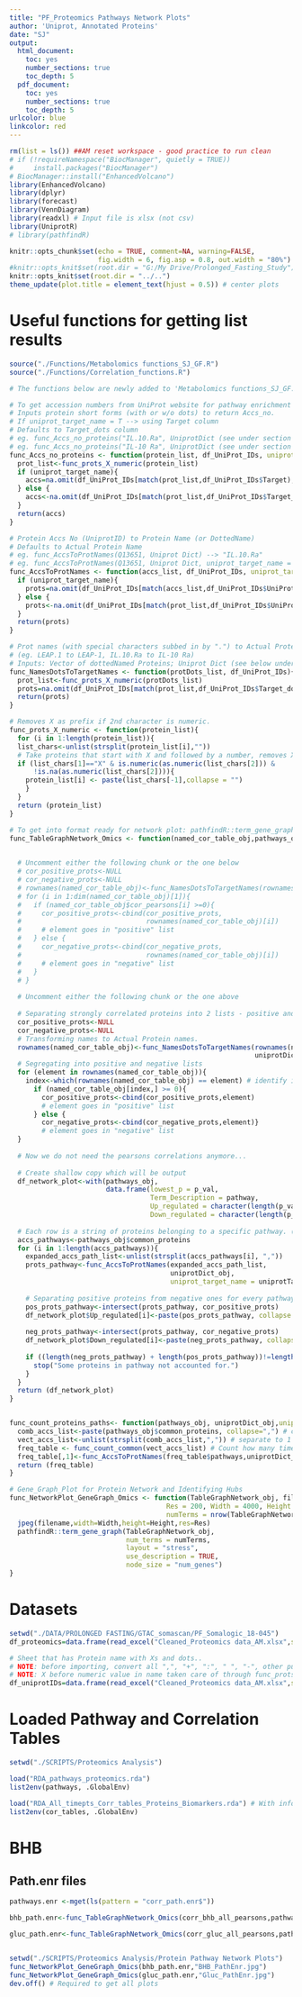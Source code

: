 ```yaml
---
title: "PF_Proteomics Pathways Network Plots"
author: 'Uniprot, Annotated Proteins'
date: "SJ"
output:
  html_document:
    toc: yes
    number_sections: true
    toc_depth: 5
  pdf_document:
    toc: yes
    number_sections: true
    toc_depth: 5
urlcolor: blue
linkcolor: red
---
```


```r
rm(list = ls()) ##AM reset workspace - good practice to run clean
# if (!requireNamespace("BiocManager", quietly = TRUE))
#     install.packages("BiocManager")
# BiocManager::install("EnhancedVolcano")
library(EnhancedVolcano)
library(dplyr)
library(forecast)
library(VennDiagram)
library(readxl) # Input file is xlsx (not csv)
library(UniprotR)
# library(pathfindR)
```

```r
knitr::opts_chunk$set(echo = TRUE, comment=NA, warning=FALSE,
                      fig.width = 6, fig.asp = 0.8, out.width = "80%")
#knitr::opts_knit$set(root.dir = "G:/My Drive/Prolonged_Fasting_Study")
knitr::opts_knit$set(root.dir = "../..")
theme_update(plot.title = element_text(hjust = 0.5)) # center plots
```


# Useful functions for getting list results
```r

source("./Functions/Metabolomics functions_SJ_GF.R")
source("./Functions/Correlation_functions.R")

# The functions below are newly added to 'Metabolomics functions_SJ_GF.R':

# To get accession numbers from UniProt website for pathway enrichment analysis
# Inputs protein short forms (with or w/o dots) to return Accs_no.
# If uniprot_target_name = T --> using Target column
# Defaults to Target_dots column
# eg. func_Accs_no_proteins("IL.10.Ra", UniprotDict (see under section Datasets)) --> "Q13651"
# eg. func_Accs_no_proteins("IL-10 Ra", UniprotDict (see under section Datasets), uniprot_target_name = T) --> "Q13651"
func_Accs_no_proteins <- function(protein_list, df_UniProt_IDs, uniprot_target_name=F){
  prot_list<-func_prots_X_numeric(protein_list)
  if (uniprot_target_name){
    accs=na.omit(df_UniProt_IDs[match(prot_list,df_UniProt_IDs$Target),]$UniProt)
  } else {
    accs<-na.omit(df_UniProt_IDs[match(prot_list,df_UniProt_IDs$Target_dots),]$UniProt)
  }
  return(accs)
}

# Protein Accs No (UniprotID) to Protein Name (or DottedName)
# Defaults to Actual Protein Name
# eg. func_AccsToProtNames(Q13651, Uniprot Dict) --> "IL.10.Ra"
# eg. func_AccsToProtNames(Q13651, Uniprot Dict, uniprot_target_name = T) --> "IL-10 Ra"
func_AccsToProtNames <- function(accs_list, df_UniProt_IDs, uniprot_target_name=F){
  if (uniprot_target_name){
    prots=na.omit(df_UniProt_IDs[match(accs_list,df_UniProt_IDs$UniProt),]$Target)
  } else {
    prots<-na.omit(df_UniProt_IDs[match(prot_list,df_UniProt_IDs$UniProt),]$Target_dots)
  }
  return(prots)
}

# Prot names (with special characters subbed in by ".") to Actual Protein Name 
# (eg. LEAP.1 to LEAP-1, IL.10.Ra to IL-10 Ra)
# Inputs: Vector of dottedNamed Proteins; Uniprot Dict (see below under section Datasets)
func_NamesDotsToTargetNames <- function(protDots_list, df_UniProt_IDs){
  prot_list<-func_prots_X_numeric(protDots_list)
  prots=na.omit(df_UniProt_IDs[match(prot_list,df_UniProt_IDs$Target_dots),]$Target)
  return(prots)
}

# Removes X as prefix if 2nd character is numeric.
func_prots_X_numeric <- function(protein_list){
  for (i in 1:length(protein_list)){
  list_chars<-unlist(strsplit(protein_list[i],""))
  # Take proteins that start with X and followed by a number, removes X in front.
  if (list_chars[1]=="X" & is.numeric(as.numeric(list_chars[2])) & 
      !is.na(as.numeric(list_chars[2]))){
    protein_list[i] <- paste(list_chars[-1],collapse = "")
    }
  }
  return (protein_list)
}

# To get into format ready for network plot: pathfindR::term_gene_graph()
func_TableGraphNetwork_Omics <- function(named_cor_table_obj,pathways_obj, uniprotDict_obj, uniprotTargetName = T){
  

  # Uncomment either the following chunk or the one below
  # cor_positive_prots<-NULL
  # cor_negative_prots<-NULL
  # rownames(named_cor_table_obj)<-func_NamesDotsToTargetNames(rownames(named_cor_table_obj),uniprotDict_obj)
  # for (i in 1:dim(named_cor_table_obj)[1]){
  #   if (named_cor_table_obj$cor_pearsons[i] >=0){
  #     cor_positive_prots<-cbind(cor_positive_prots,
  #                               rownames(named_cor_table_obj)[i])
  #     # element goes in "positive" list
  #   } else {
  #     cor_negative_prots<-cbind(cor_negative_prots,
  #                               rownames(named_cor_table_obj)[i])
  #     # element goes in "negative" list
  #   }
  # }
  
  # Uncomment either the following chunk or the one above
  
  # Separating strongly correlated proteins into 2 lists - positive and negative
  cor_positive_prots<-NULL
  cor_negative_prots<-NULL
  # Transforming names to Actual Protein names.
  rownames(named_cor_table_obj)<-func_NamesDotsToTargetNames(rownames(named_cor_table_obj),
                                                             uniprotDict_obj)
  # Segregating into positive and negative lists
  for (element in rownames(named_cor_table_obj)){
    index<-which(rownames(named_cor_table_obj) == element) # identify index corresponding to protein
      if (named_cor_table_obj[index,] >= 0){
        cor_positive_prots<-cbind(cor_positive_prots,element)
        # element goes in "positive" list
      } else {
        cor_negative_prots<-cbind(cor_negative_prots,element)}
        # element goes in "negative" list
  }
  
  # Now we do not need the pearsons correlations anymore...
  
  # Create shallow copy which will be output
  df_network_plot<-with(pathways_obj,
                        data.frame(lowest_p = p_val,
                                   Term_Description = pathway,
                                   Up_regulated = character(length(p_val)), 
                                   Down_regulated = character(length(p_val))))
  
  # Each row is a string of proteins belonging to a specific pathway. (hence no duplicates possible)
  accs_pathways<-pathways_obj$common_proteins
  for (i in 1:length(accs_pathways)){
    expanded_accs_path_list<-unlist(strsplit(accs_pathways[i], ","))
    prots_pathway<-func_AccsToProtNames(expanded_accs_path_list,
                                        uniprotDict_obj,
                                        uniprot_target_name = uniprotTargetName)
    
    # Separating positive proteins from negative ones for every pathway
    pos_prots_pathway<-intersect(prots_pathway, cor_positive_prots)
    df_network_plot$Up_regulated[i]<-paste(pos_prots_pathway, collapse = ", ")
    
    neg_prots_pathway<-intersect(prots_pathway, cor_negative_prots)
    df_network_plot$Down_regulated[i]<-paste(neg_prots_pathway, collapse = ", ")
    
    if ((length(neg_prots_pathway) + length(pos_prots_pathway))!=length(prots_pathway)){
      stop("Some proteins in pathway not accounted for.")
    }
  }
  return (df_network_plot)
}


func_count_proteins_paths<- function(pathways_obj, uniprotDict_obj,uniprotTargetName = T){
  comb_accs_list<-paste(pathways_obj$common_proteins, collapse=",") # combine all accs_nos across all pathways into one long character separated by ",".
  vect_accs_list<-unlist(strsplit(comb_accs_list,",")) # separate to 1 AccsNo per vector entry.
  freq_table <- func_count_common(vect_accs_list) # Count how many times a single protein appears
  freq_table[,1]<-func_AccsToProtNames(freq_table$pathways,uniprotDict_obj, uniprot_target_name = uniprotTargetName) # to Actual Protein names (in Uniprot)
  return (freq_table)
}

# Gene_Graph_Plot for Protein Network and Identifying Hubs
func_NetworkPlot_GeneGraph_Omics <- function(TableGraphNetwork_obj, filename,
                                       Res = 200, Width = 4000, Height = 2000,
                                       numTerms = nrow(TableGraphNetwork_obj)){
  jpeg(filename,width=Width,height=Height,res=Res)
  pathfindR::term_gene_graph(TableGraphNetwork_obj,
                             num_terms = numTerms,
                             layout = "stress",
                             use_description = TRUE,
                             node_size = "num_genes")
}

```

# Datasets

```r
setwd("./DATA/PROLONGED FASTING/GTAC_somascan/PF_Somalogic_18-045")
df_proteomics=data.frame(read_excel("Cleaned_Proteomics data_AM.xlsx",sheet = "Sheet2_SJedit"))

# Sheet that has Protein name with Xs and dots..
# NOTE: before importing, convert all ",", "+", ":", " ", "-", other punctuation marks to "." in Target_dots column (C). This is important so as to not lead to NAs when merging.
# NOTE: X before numeric value in name taken care of through func_prots_X_numeric
df_uniprotIDs=data.frame(read_excel("Cleaned_Proteomics data_AM.xlsx",sheet = "Uniprot_dict"))
```

# Loaded Pathway and Correlation Tables

```r
setwd("./SCRIPTS/Proteomics Analysis")

load("RDA_pathways_proteomics.rda")
list2env(pathways, .GlobalEnv)

load("RDA_All_timepts_Corr_tables_Proteins_Biomarkers.rda") # With info on pearsons correlation
list2env(cor_tables, .GlobalEnv)
```

# BHB

## Path.enr files

```r
pathways.enr <-mget(ls(pattern = "corr_path.enr$"))

bhb_path.enr<-func_TableGraphNetwork_Omics(corr_bhb_all_pearsons,pathways.enr$paths_bhb_corr_path.enr, df_uniprotIDs)

gluc_path.enr<-func_TableGraphNetwork_Omics(corr_gluc_all_pearsons,pathways.enr$paths_gluc_corr_path.enr, df_uniprotIDs)


setwd("./SCRIPTS/Proteomics Analysis/Protein Pathway Network Plots")
func_NetworkPlot_GeneGraph_Omics(bhb_path.enr,"BHB_PathEnr.jpg")
func_NetworkPlot_GeneGraph_Omics(gluc_path.enr,"Gluc_PathEnr.jpg")
dev.off() # Required to get all plots
```